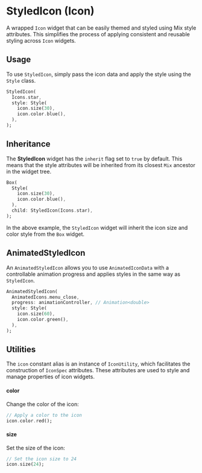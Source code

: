 # StyledIcon (Icon)

A wrapped `Icon` widget that can be easily themed and styled using Mix style attributes. This simplifies the process of applying consistent and reusable styling across `Icon` widgets.

## Usage

To use `StyledIcon`, simply pass the icon data and apply the style using the `Style` class.

```dart
StyledIcon(
  Icons.star,
  style: Style(
    icon.size(30),
    icon.color.blue(),
  ),
);
```

## Inheritance

The **StyledIcon** widget has the `inherit` flag set to `true` by default. This means that the style attributes will be inherited from its closest `Mix` ancestor in the widget tree.

```dart
Box(
  Style(
    icon.size(30),
    icon.color.blue(),
  ),
  child: StyledIcon(Icons.star),
);
```

In the above example, the `StyledIcon` widget will inherit the icon size and color style from the `Box` widget.

## AnimatedStyledIcon

An `AnimatedStyledIcon` allows you to use `AnimatedIconData` with a controllable animation progress and applies styles in the same way as `StyledIcon`.

```dart
AnimatedStyledIcon(
  AnimatedIcons.menu_close,
  progress: animationController, // Animation<double>
  style: Style(
    icon.size(60),
    icon.color.green(),
  ),
);
```

## Utilities

The `icon` constant alias is an instance of `IconUtility`, which facilitates the construction of `IconSpec` attributes. These attributes are used to style and manage properties of icon widgets.

#### **color**

Change the color of the icon:

```dart
// Apply a color to the icon
icon.color.red();
```

#### **size**

Set the size of the icon:

```dart
// Set the icon size to 24
icon.size(24);
```
